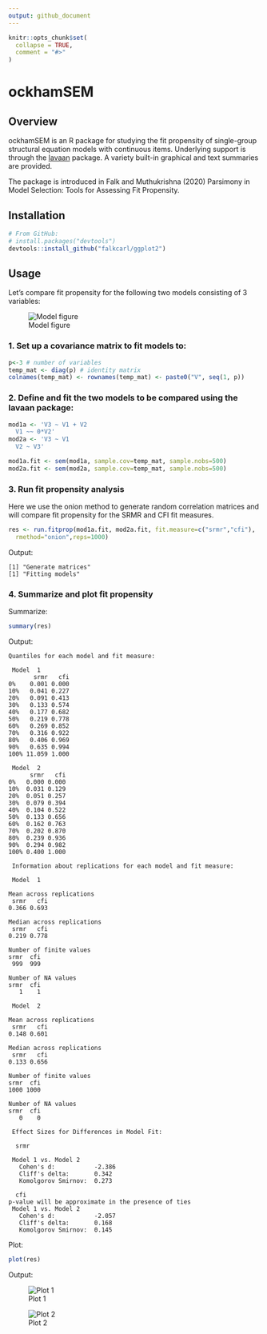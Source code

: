 ```yaml
---
output: github_document
---
```


<!-- README.md is generated from README.Rmd. Please edit that file -->

```r
knitr::opts_chunk$set(
  collapse = TRUE,
  comment = "#>"
)
```

# ockhamSEM

## Overview

ockhamSEM is an R package for studying the fit propensity of single-group structural equation models with continuous items. Underlying support is through the [lavaan](https://lavaan.ugent.be/) package. A variety built-in graphical and text summaries are provided.

The package is introduced in Falk and Muthukrishna (2020) Parsimony in Model Selection: Tools for Assessing Fit Propensity.

## Installation

```r
# From GitHub:
# install.packages("devtools")
devtools::install_github("falkcarl/ggplot2")
```

## Usage

Let's compare fit propensity for the following two models consisting of 3 variables:

![Model figure](man/figures/README-3varexample.png)

### 1. Set up a covariance matrix to fit models to:

```r
p<-3 # number of variables
temp_mat <- diag(p) # identity matrix
colnames(temp_mat) <- rownames(temp_mat) <- paste0("V", seq(1, p))
```

### 2. Define and fit the two models to be compared using the lavaan package:

```r
mod1a <- 'V3 ~ V1 + V2
  V1 ~~ 0*V2'
mod2a <- 'V3 ~ V1
  V2 ~ V3'

mod1a.fit <- sem(mod1a, sample.cov=temp_mat, sample.nobs=500)
mod2a.fit <- sem(mod2a, sample.cov=temp_mat, sample.nobs=500)
```

### 3. Run fit propensity analysis

Here we use the onion method to generate random correlation matrices and will compare fit propensity for the SRMR and CFI fit measures.

```r
res <- run.fitprop(mod1a.fit, mod2a.fit, fit.measure=c("srmr","cfi"),
  rmethod="onion",reps=1000)
```
Output:
```
[1] "Generate matrices"
[1] "Fitting models"
```

### 4. Summarize and plot fit propensity

Summarize:

```r
summary(res)
```

Output:
```
Quantiles for each model and fit measure:

 Model  1 
       srmr   cfi
0%    0.001 0.000
10%   0.041 0.227
20%   0.091 0.413
30%   0.133 0.574
40%   0.177 0.682
50%   0.219 0.778
60%   0.269 0.852
70%   0.316 0.922
80%   0.406 0.969
90%   0.635 0.994
100% 11.059 1.000

 Model  2 
      srmr   cfi
0%   0.000 0.000
10%  0.031 0.129
20%  0.051 0.257
30%  0.079 0.394
40%  0.104 0.522
50%  0.133 0.656
60%  0.162 0.763
70%  0.202 0.870
80%  0.239 0.936
90%  0.294 0.982
100% 0.400 1.000

 Information about replications for each model and fit measure:

 Model  1 

Mean across replications
 srmr   cfi 
0.366 0.693 

Median across replications
 srmr   cfi 
0.219 0.778 

Number of finite values
srmr  cfi 
 999  999 

Number of NA values
srmr  cfi 
   1    1 

 Model  2 

Mean across replications
 srmr   cfi 
0.148 0.601 

Median across replications
 srmr   cfi 
0.133 0.656 

Number of finite values
srmr  cfi 
1000 1000 

Number of NA values
srmr  cfi 
   0    0 

 Effect Sizes for Differences in Model Fit:

  srmr 

 Model 1 vs. Model 2 
   Cohen's d:           -2.386 
   Cliff's delta:       0.342 
   Komolgorov Smirnov:  0.273 

  cfi 
p-value will be approximate in the presence of ties
 Model 1 vs. Model 2 
   Cohen's d:           -2.057 
   Cliff's delta:       0.168 
   Komolgorov Smirnov:  0.145 
```

Plot:

```r
plot(res)
```

Output:

![Plot 1](man/figures/README-3varplot1.png)

![Plot 2](man/figures/README-3varplot2.png)
